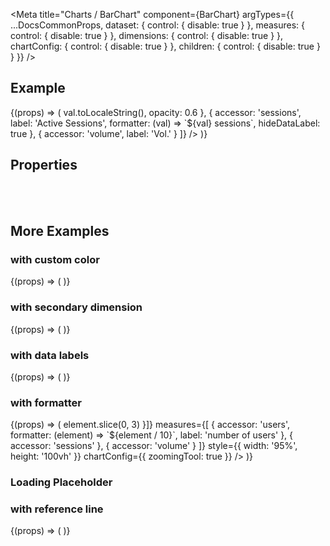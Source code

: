 
<Meta
  title="Charts /  BarChart"
  component={BarChart}
  argTypes={{
    ...DocsCommonProps,
    dataset: {
      control: { disable: true }
    },
    measures: {
      control: { disable: true }
    },
    dimensions: {
      control: { disable: true }
    },
    chartConfig: {
      control: { disable: true }
    },
    children: {
      control: { disable: true }
    }
  }}
/>

<DocsHeader />

## Example

<Canvas withToolbar>
  <Story name="Default">
    {(props) => (
      <BarChart
        loading={props.loading}
        noLegend={props.noLegend}
        noAnimation={props.noAnimation}
        onDataPointClick={props.onDataPointClick}
        onLegendClick={props.onLegendClick}
        dataset={complexDataSet}
        style={{ height: '60vh' }}
        chartConfig={props.chartConfig}
        dimensions={[
          {
            accessor: 'name'
          }
        ]}
        measures={[
          {
            accessor: 'users',
            label: 'Users',
            formatter: (val) => val.toLocaleString(),
            opacity: 0.6
          },
          {
            accessor: 'sessions',
            label: 'Active Sessions',
            formatter: (val) => `${val} sessions`,
            hideDataLabel: true
          },
          {
            accessor: 'volume',
            label: 'Vol.'
          }
        ]}
      />
    )}
  </Story>
</Canvas>

## Properties

<ArgsTable story="Default" />

<br />
<br />

## More Examples

### with custom color

<Canvas>
  <Story name="with custom color">
    {(props) => (
      <BarChart
        loading={props.loading}
        noLegend={props.noLegend}
        noAnimation={props.noAnimation}
        onDataPointClick={props.onDataPointClick}
        dimensions={[{ accessor: 'name' }]}
        measures={[{ accessor: 'users', color: 'red' }]}
        dataset={simpleDataSet}
        chartConfig={props.chartConfig}
        style={{ width: '95%', height: '40vh' }}
      />
    )}
  </Story>
</Canvas>

### with secondary dimension

<Canvas>
  <Story name="With secondary dimension">
    {(props) => (
      <BarChart
        chartConfig={props.chartConfig}
        loading={props.loading}
        noLegend={props.noLegend}
        noAnimation={props.noAnimation}
        onDataPointClick={props.onDataPointClick}
        dimensions={[{ accessor: 'name' }, { accessor: 'dimension' }]}
        measures={[{ accessor: 'users', color: 'red' }]}
        dataset={secondaryDimensionDataSet}
        style={{ width: '95%', height: '60vh' }}
      />
    )}
  </Story>
</Canvas>

### with data labels

<Canvas>
  <Story name="with data labels">
    {(props) => (
      <BarChart
        loading={props.loading}
        noLegend={props.noLegend}
        noAnimation={props.noAnimation}
        onDataPointClick={props.onDataPointClick}
        onLegendClick={props.onLegendClick}
        dimensions={[{ accessor: 'name' }]}
        measures={[
          {
            accessor: 'users'
          },
          {
            accessor: 'sessions'
          },
          {
            accessor: 'volume'
          }
        ]}
        dataset={complexDataSet}
        style={{ width: '95%', height: '40vh' }}
        chartConfig={props.chartConfig}
      />
    )}
  </Story>
</Canvas>

### with formatter

<Canvas>
  <Story name="with formatter">
    {(props) => (
      <BarChart
        loading={props.loading}
        noLegend={props.noLegend}
        noAnimation={props.noAnimation}
        onDataPointClick={props.onDataPointClick}
        onLegendClick={props.onLegendClick}
        dataset={complexDataSet}
        dimensions={[{ accessor: 'name', formatter: (element) => element.slice(0, 3) }]}
        measures={[
          {
            accessor: 'users',
            formatter: (element) => `${element / 10}`,
            label: 'number of users'
          },
          {
            accessor: 'sessions'
          },
          {
            accessor: 'volume'
          }
        ]}
        style={{ width: '95%', height: '100vh' }}
        chartConfig={{
          zoomingTool: true
        }}
      />
    )}
  </Story>
</Canvas>

### Loading Placeholder

<Canvas>
  <Story name="Loading Placeholder">
    <BarChart style={{ width: '30%' }} dimensions={[]} measures={[]} />
  </Story>
</Canvas>

### with reference line

<Canvas>
  <Story name="with reference line">
    {(props) => (
      <BarChart
        loading={props.loading}
        noLegend={props.noLegend}
        noAnimation={props.noAnimation}
        onDataPointClick={props.onDataPointClick}
        onLegendClick={props.onLegendClick}
        dataset={complexDataSet}
        dimensions={[{ accessor: 'name' }]}
        measures={[
          {
            accessor: 'users',
            stackId: 'A'
          },
          {
            accessor: 'sessions',
            stackId: 'A'
          },
          {
            accessor: 'volume'
          }
        ]}
        style={{
          width: '95%',
          height: '70vh',
          '--sapChart_OrderedColor_1': '#0f828f',
          '--sapChart_OrderedColor_2': '#5ac2ce',
          '--sapChart_OrderedColor_3': '#03734d',
          '--sapChart_OrderedColor_4': '#66c2a3',
          '--sapChart_OrderedColor_5': '#3c6372',
          '--sapChart_OrderedColor_6': '#adbcc3',
          '--sapChart_OrderedColor_7': '#144b7f',
          '--sapChart_OrderedColor_8': '#698caf',
          '--sapChart_OrderedColor_9': '#d62f2f',
          '--sapChart_OrderedColor_10': '#f8a6a6',
          '--sapChart_OrderedColor_11': '#921473'
        }}
        chartConfig={{
          referenceLine: {
            color: 'red',
            label: 'MAX',
            value: 650
          }
        }}
      />
    )}
  </Story>
</Canvas>
